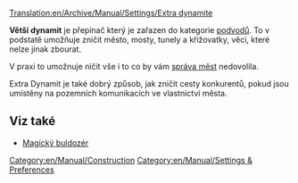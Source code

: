 [[Translation:en/Archive/Manual/Settings/Extra dynamite]]

'''Větší dynamit''' je přepínač který je zařazen do kategorie [[cs/Manual/Cheaty (Podvody)|podvodů]]. To v podstatě umožňuje zničit město, mosty, tunely a křižovatky, věci, které nelze jinak zbourat.

V praxi to umožnuje ničit vše i to co by vám [[en/Manual/Local authority|správa měst]] nedovolila.

Extra Dynamit je také dobrý způsob, jak zničit cesty konkurentů, pokud jsou umístěny na pozemních komunikacích ve vlastnictví města.

==Viz také==
* [[cs/Archive/Manual/Magický buldozér|Magický buldozér]]

[[Category:en/Manual/Construction]]
[[Category:en/Manual/Settings & Preferences]]